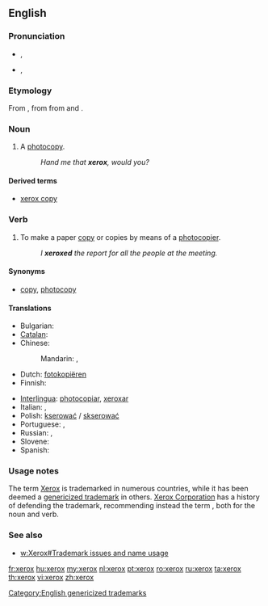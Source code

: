 {{also|Xerox}}
==English==

===Pronunciation===
* {{a|UK}} {{IPA|/ˈzɛ.ɹɒks/}}, {{SAMPA|/"zE.r\Qks/}}
*: {{hyphenation|xe|rox}}
*{{rfv-pronunciation|the enPR and IPA have different syllable breaks}} {{a|US}} {{enPR|zēɹʹäks}}, {{IPA|/ˈziːə.r\ɑks/}}
*: {{hyphenation|xer|ox}}

===Etymology===
From {{term|Xerox||a photocopier}}, from {{term|xerography}} from {{etyl|grc|en}} {{term|ξηρός|tr=ksēros|sc=polytonic||dry|lang=grc}} and {{term|γραφή|tr=graphē|sc=polytonic||writing|lang=grc}}.

===Noun===
{{en-noun|es}}

# {{slang|North America}} A [[photocopy]].
#: ''Hand me that '''xerox''', would you?''

====Derived terms====
* [[xerox copy]]

===Verb===
{{en-verb|xerox|es}}

# {{slang|North America}} To make a paper [[copy]] or copies by means of a [[photocopier]].
#: ''I '''xeroxed''' the report for all the people at the meeting.''

====Synonyms====
* {{sense|make a paper copy}} [[copy]], [[photocopy]]

====Translations====
{{trans-top|to make photocopies}}
* Bulgarian: {{t+|bg|копирам}}
* [[Catalan]]: {{t+|ca|fotocopiar}}
* Chinese:
*: Mandarin: {{t|cmn|複印|sc=Hani}}, {{t|cmn|复印|tr=fùyìn|sc=Hani}}
* Dutch: [[fotokopiëren]]
* Finnish: {{t+|fi|kopioida}}
{{trans-mid}}
* [[Interlingua]]: [[photocopiar]], [[xeroxar]]
* Italian: {{t+|it|fotocopiare}}, {{t-|it|xerocopiare}}
* Polish: [[kserować]] / [[skserować]]
* Portuguese: {{t-|pt|fotocopiar}}, {{t+|pt|xerocar}}
* Russian: {{t|ru|ксерокопировать|tr=kserokopírovat'}}, {{t|ru|фотокопировать|tr=fotokopírovat'}}
* Slovene: {{t|sl|fotokopirati}}
* Spanish: {{t+|es|fotocopiar}}
{{trans-bottom}}

===Usage notes===
The term [[Xerox]] is trademarked in numerous countries, while it has been deemed a [[w:genericized trademark|genericized trademark]] in others. [[w:Xerox|Xerox Corporation]] has a history of defending the trademark, recommending instead the term {{term|photocopy}}, both for the noun and verb.

===See also===
* [[w:Xerox#Trademark issues and name usage]]

[[Category:English genericized trademarks]]

[[fr:xerox]]
[[hu:xerox]]
[[my:xerox]]
[[nl:xerox]]
[[pt:xerox]]
[[ro:xerox]]
[[ru:xerox]]
[[ta:xerox]]
[[th:xerox]]
[[vi:xerox]]
[[zh:xerox]]